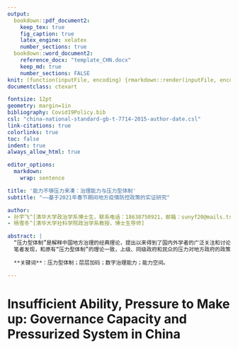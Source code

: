 ```yaml
---
output:
  bookdown::pdf_document2:
    keep_tex: true
    fig_caption: true
    latex_engine: xelatex
    number_sections: true
  bookdown::word_document2:
    reference_docx: "template_CHN.docx"
    keep_md: true
    number_sections: FALSE
knit: (function(inputFile, encoding) {rmarkdown::render(inputFile, encoding = encoding, output_format = c("bookdown::word_document2", "bookdown::pdf_document2")) })
documentclass: ctexart

fontsize: 12pt
geometry: margin=1in
bibliography: Covid19Policy.bib
csl: "china-national-standard-gb-t-7714-2015-author-date.csl"
link-citations: true
colorlinks: true
toc: false
indent: true
always_allow_html: true

editor_options: 
  markdown: 
    wrap: sentence

title: '能力不够压力来凑：治理能力与压力型体制'
subtitle: "——基于2021年春节期间地方疫情防控政策的实证研究"

author:
- 孙宇飞^[清华大学政治学系博士生，联系电话：18638750921，邮箱：sunyf20@mails.tsinghua.edu.cn]
- 杨雪冬^[清华大学社科学院政治学系教授，博士生导师]

abstract: |
  “压力型体制”是解释中国地方治理的经典理论，提出以来得到了国内外学者的广泛关注和讨论。十八大以来，中国政府推动的一系列政治体制改革，深刻得改变了“压力型体制”的运行环境。“压力型体制”在保持生动的描述力和较强的解释力的同时，遇到“减压阀失灵”等理论困境和解释力不足等问题。本研究在梳理已有理论的基础上，结合地方治理能力和数字政府建设等视角，以2021年春节期间疫情防控政策在中国293个地级市的差异化制定为案例，通过自然语言处理和回归分析等方法对“压力型体制”进行了理论检验与修正。
  笔者发现，和原有“压力型体制”的理论一致，上级、同级政府和民众的压力对地方政府的政策加码程度均有显著影响。在检验经典理论的基础上，笔者着重识别和检验了地方政府治理能力的影响。笔者发现，**地方政府的治理能力对“压力型体制”的运行有着明显的“减压阀”效应**，这一减压阀的存在使得地方政府在多方的压力下还能保留一定的自主性空间。地方政府的治理能力强弱决定着地方自主性空间的大小，治理能力越强的地方政府的行政自主性就越大，从而能够较为灵活的处理多方压力和政策加码。具体来说，在控制其他变量的前提下，地方政府的数字治理能力和卫生能力对地方政府疫情防控政策加码程度有着显著的负向影响。在此基础上，笔者提出了提出压力型体制运行过程中地方政府**“能力空间”**的概念，从而实现了对“压力型体制”的理论检验与修正。
  
  **关键词**：压力型体制；层层加码；数字治理能力；能力空间。

---
```


# Insufficient Ability, Pressure to Make up: Governance Capacity and Pressurized System in China